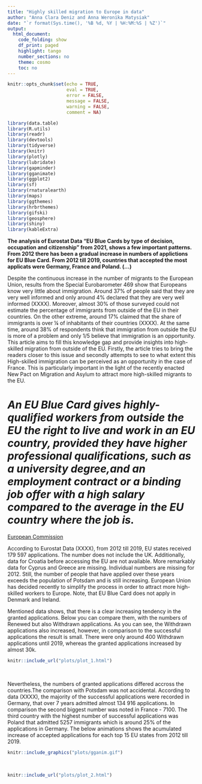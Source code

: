 ```yaml
---
title: "Highly skilled migration to Europe in data"
author: "Anna Clara Deniz and Anna Weronika Matysiak"
date: "`r format(Sys.time(), '%B %d, %Y | %H:%M:%S | %Z')`"
output:
  html_document:
    code_folding: show
    df_print: paged
    highlight: tango
    number_sections: no
    theme: cosmo
    toc: no
---
```


```r
knitr::opts_chunk$set(echo = TRUE,
                      eval = TRUE,
                      error = FALSE,
                      message = FALSE,
                      warning = FALSE,
                      comment = NA)
```

```r
library(data.table)
library(R.utils)
library(readr)
library(devtools)
library(tidyverse)
library(knitr)
library(plotly)
library(lubridate)
library(gapminder)
library(gganimate)
library(ggplot2)
library(sf)
library(rnaturalearth)
library(maps)
library(ggthemes)
library(hrbrthemes)
library(gifski)
library(geosphere)
library(shiny)
library(kableExtra)
```

**The analysis of Eurostat Data "EU Blue Cards by type of decision, occupation and citizenship" from 2021, shows a few important patterns. From 2012 there has been a gradual increase in numbers of applictions for EU Blue Card. From 2012 till 2019, countries that accepted the most applicats were Germany, France and Poland. (...) **


Despite the continuous increase in the number of migrants to the European Union, results from the Special Eurobarometer 469 show that Europeans know very little about immigration. Around 37% of people said that they are very well informed and only around 4% declared that they are very well informed (XXXX). Moreover, almost 30% of those surveyed could not estimate the percentage of immigrants from outside of the EU in their countries. On the other extreme, around 17% claimed that the share of immigrants is over ¼ of inhabitants of their countries (XXXX). At the same time, around 38% of respondents think that immigration from outside the EU is more of a problem and only 1/5 believe that immigration is an opportunity. This article aims to fill this knowledge gap and provide insights into high-skilled migration from outside of the EU. Firstly, the article tries to bring the readers closer to this issue and secondly attempts to see to what extent this High-skilled immigration can be perceived as an opportunity in the case of France. This is particularly important in the light of the recently enacted New Pact on Migration and Asylum to attract more high-skilled migrants to the EU.

# *An EU Blue Card gives highly-qualified workers from outside the EU the right to live and work in an EU country, provided they have higher professional qualifications, such as a university degree,and an employment contract or a binding job offer with a high salary compared to the average in the EU country where the job is.* 
[European Commission](https://ec.europa.eu/immigration/blue-card/essential-information_en)

According to Eurostat Data (XXXX), from 2012 till 2019, EU states received 179 597 applications. The number does not include the UK. Additionally, data for Croatia before accessing the EU are not available. More remarkably data for Cyprus and Greece are missing. Individual numbers are missing for 2012. Still, the number of people that have applied over these years exceeds the population of Potsdam and is still increasing. European Union has decided recently to simplify the process in order to attract more high-skilled workers to Europe. Note, that EU Blue Card does not apply in Denmark and Ireland.

Mentioned data shows, that there is a clear increasing tendency in the granted applications. Below you can compare them, with the numbers of Renewed but also Withdrawn applications. As you can see, the Withdrawn applications also increased, however, in comparison to the successful applications the result is small. There were only around 400 Withdrawn applications until 2019, whereas the granted applications increased by almost 30k.

```r
knitr::include_url("plots/plot_1.html")
```
<br>

Nevertheless, the numbers of granted applications differed accross the countries.The comparison with Potsdam was not accidental. According to data (XXXX), the majority of the successful applications were recorded in Germany, that over 7 years admitted almost 134 916 applications. In comparison the second biggest number was noted in France - 7100. The third country with the highest number of successful applications was Poland that admitted 5257 immigrants which is around 25% of the applications in Germany. The below animations shows the acumulated increase of accepted applications for each top 15 EU states from 2012 till 2019.

```r
knitr::include_graphics("plots/gganim.gif")
```
<br>

```r
knitr::include_url("plots/plot_2.html")
```

<br>